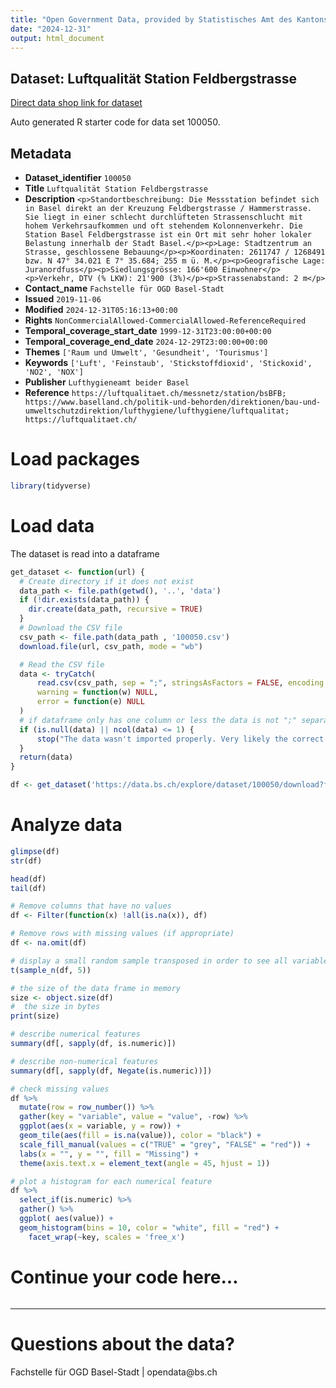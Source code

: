 ```yaml
---
title: "Open Government Data, provided by Statistisches Amt des Kantons Basel-Stadt - Fachstelle OGD"
date: "2024-12-31"
output: html_document
---
```


## Dataset: Luftqualität Station Feldbergstrasse

[Direct data shop link for dataset](https://data.bs.ch/explore/dataset/100050)

Auto generated R starter code for data set 100050.

## Metadata

- **Dataset_identifier** `100050`
- **Title** `Luftqualität Station Feldbergstrasse`
- **Description** `<p>Standortbeschreibung: Die Messstation befindet sich in Basel direkt an der Kreuzung Feldbergstrasse / Hammerstrasse. Sie liegt in einer schlecht durchlüfteten Strassenschlucht mit hohem Verkehrsaufkommen und oft stehendem Kolonnenverkehr. Die Station Basel Feldbergstrasse ist ein Ort mit sehr hoher lokaler Belastung innerhalb der Stadt Basel.</p><p>Lage: Stadtzentrum an Strasse, geschlossene Bebauung</p><p>Koordinaten: 2611747 / 1268491 bzw. N 47° 34.021 E 7° 35.684; 255 m ü. M.</p><p>Geografische Lage: Juranordfuss</p><p>Siedlungsgrösse: 166'600 Einwohner</p><p>Verkehr, DTV (% LKW): 21'900 (3%)</p><p>Strassenabstand: 2 m</p>`
- **Contact_name** `Fachstelle für OGD Basel-Stadt`
- **Issued** `2019-11-06`
- **Modified** `2024-12-31T05:16:13+00:00`
- **Rights** `NonCommercialAllowed-CommercialAllowed-ReferenceRequired`
- **Temporal_coverage_start_date** `1999-12-31T23:00:00+00:00`
- **Temporal_coverage_end_date** `2024-12-29T23:00:00+00:00`
- **Themes** `['Raum und Umwelt', 'Gesundheit', 'Tourismus']`
- **Keywords** `['Luft', 'Feinstaub', 'Stickstoffdioxid', 'Stickoxid', 'NO2', 'NOX']`
- **Publisher** `Lufthygieneamt beider Basel`
- **Reference** `https://luftqualitaet.ch/messnetz/station/bsBFB; https://www.baselland.ch/politik-und-behorden/direktionen/bau-und-umweltschutzdirektion/lufthygiene/lufthygiene/luftqualitat; https://luftqualitaet.ch/`


# Load packages

```r

library(tidyverse)
```

# Load data

The dataset is read into a dataframe

```r
get_dataset <- function(url) {
  # Create directory if it does not exist
  data_path <- file.path(getwd(), '..', 'data')
  if (!dir.exists(data_path)) {
    dir.create(data_path, recursive = TRUE)
  }
  # Download the CSV file
  csv_path <- file.path(data_path , '100050.csv')
  download.file(url, csv_path, mode = "wb")

  # Read the CSV file
  data <- tryCatch(
      read.csv(csv_path, sep = ";", stringsAsFactors = FALSE, encoding = "UTF-8"),
      warning = function(w) NULL,
      error = function(e) NULL
  )
  # if dataframe only has one column or less the data is not ";" separated
  if (is.null(data) || ncol(data) <= 1) {
      stop("The data wasn't imported properly. Very likely the correct separator couldn't be found.\nPlease check the dataset manually and adjust the code.")
  }
  return(data)
}
```

```r

df <- get_dataset('https://data.bs.ch/explore/dataset/100050/download?format=csv&timezone=Europe%2FZurich')

```

# Analyze data

```r

glimpse(df)
str(df)

head(df)
tail(df)

```

```r
# Remove columns that have no values
df <- Filter(function(x) !all(is.na(x)), df)

# Remove rows with missing values (if appropriate)
df <- na.omit(df)
```

```r
# display a small random sample transposed in order to see all variables
t(sample_n(df, 5))
```

```r
# the size of the data frame in memory
size <- object.size(df)
#  the size in bytes
print(size)
```

```r
# describe numerical features
summary(df[, sapply(df, is.numeric)])
```

```r
# describe non-numerical features
summary(df[, sapply(df, Negate(is.numeric))])
```

```r
# check missing values
df %>%
  mutate(row = row_number()) %>%
  gather(key = "variable", value = "value", -row) %>%
  ggplot(aes(x = variable, y = row)) +
  geom_tile(aes(fill = is.na(value)), color = "black") +
  scale_fill_manual(values = c("TRUE" = "grey", "FALSE" = "red")) +
  labs(x = "", y = "", fill = "Missing") +
  theme(axis.text.x = element_text(angle = 45, hjust = 1))
```

```r
# plot a histogram for each numerical feature
df %>%
  select_if(is.numeric) %>%
  gather() %>%
  ggplot( aes(value)) +
  geom_histogram(bins = 10, color = "white", fill = "red") +
    facet_wrap(~key, scales = 'free_x')
```

# Continue your code here...

```r

```
------------------------------------------------------------------------

# Questions about the data?

Fachstelle für OGD Basel-Stadt | opendata@bs.ch

